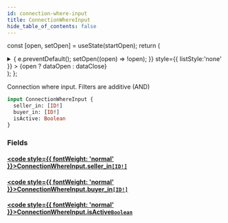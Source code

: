 ```yaml
---
id: connection-where-input
title: ConnectionWhereInput
hide_table_of_contents: false
---
```






const [open, setOpen] = useState(startOpen);
return (
<details {...(open ? { open: true } : {})} className="details" style={{ border:'none', boxShadow:'none', background:'var(--ifm-background-color)' }}>
<summary
onClick={(e) => {
e.preventDefault();
setOpen((open) => !open);
}}
style={{ listStyle:'none' }} >
{open ? dataOpen : dataClose}
</summary>
{open && children}
</details>
);
};

Connection where input. Filters are additive (AND)

```graphql
input ConnectionWhereInput {
  seller_in: [ID!]
  buyer_in: [ID!]
  isActive: Boolean
}
```

### Fields

#### [<code style={{ fontWeight: 'normal' }}>ConnectionWhereInput.<b>seller_in</b></code>](#)<Bullet />[`[ID!]`](/api/scalars/id) <Badge class="badge badge--secondary" text="list"/> <Badge class="badge badge--secondary" text="scalar"/>

>

#### [<code style={{ fontWeight: 'normal' }}>ConnectionWhereInput.<b>buyer_in</b></code>](#)<Bullet />[`[ID!]`](/api/scalars/id) <Badge class="badge badge--secondary" text="list"/> <Badge class="badge badge--secondary" text="scalar"/>

>

#### [<code style={{ fontWeight: 'normal' }}>ConnectionWhereInput.<b>isActive</b></code>](#)<Bullet />[`Boolean`](/api/scalars/boolean) <Badge class="badge badge--secondary" text="scalar"/>

>
